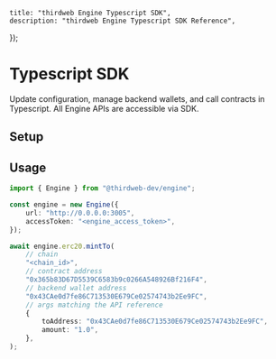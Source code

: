 
	title: "thirdweb Engine Typescript SDK",
	description: "thirdweb Engine Typescript SDK Reference",
});

# Typescript SDK

Update configuration, manage backend wallets, and call contracts in Typescript. All Engine APIs are accessible via SDK.

## Setup

<InstallTabs
	npm="npm i @thirdweb-dev/engine"
	yarn="yarn add @thirdweb-dev/engine"
	pnpm="pnpm i @thirdweb-dev/engine"
/>

## Usage

```typescript
import { Engine } from "@thirdweb-dev/engine";

const engine = new Engine({
	url: "http://0.0.0.0:3005",
	accessToken: "<engine_access_token>",
});

await engine.erc20.mintTo(
	// chain
	"<chain_id>",
	// contract address
	"0x365b83D67D5539C6583b9c0266A548926Bf216F4",
	// backend wallet address
	"0x43CAe0d7fe86C713530E679Ce02574743b2Ee9FC",
	// args matching the API reference
	{
		toAddress: "0x43CAe0d7fe86C713530E679Ce02574743b2Ee9FC",
		amount: "1.0",
	},
);
```
